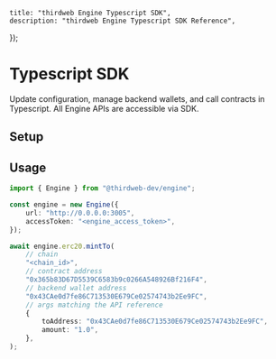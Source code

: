 
	title: "thirdweb Engine Typescript SDK",
	description: "thirdweb Engine Typescript SDK Reference",
});

# Typescript SDK

Update configuration, manage backend wallets, and call contracts in Typescript. All Engine APIs are accessible via SDK.

## Setup

<InstallTabs
	npm="npm i @thirdweb-dev/engine"
	yarn="yarn add @thirdweb-dev/engine"
	pnpm="pnpm i @thirdweb-dev/engine"
/>

## Usage

```typescript
import { Engine } from "@thirdweb-dev/engine";

const engine = new Engine({
	url: "http://0.0.0.0:3005",
	accessToken: "<engine_access_token>",
});

await engine.erc20.mintTo(
	// chain
	"<chain_id>",
	// contract address
	"0x365b83D67D5539C6583b9c0266A548926Bf216F4",
	// backend wallet address
	"0x43CAe0d7fe86C713530E679Ce02574743b2Ee9FC",
	// args matching the API reference
	{
		toAddress: "0x43CAe0d7fe86C713530E679Ce02574743b2Ee9FC",
		amount: "1.0",
	},
);
```
